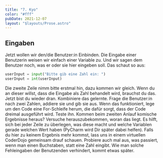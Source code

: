 ```yaml
---
title: "7. Kyo"
color: "#fff"
pubDate: 2021-12-07
layout: "$layouts/Prose.astro"
---
```


## Eingaben

Jetzt wollen wir den/die Benutzer:in Einbinden. Die Eingabe einer Benutzerin weisen wir einfach einer Variable zu. Und
wir sagen dem Benutzer noch, was er oder sie hier eingeben soll. Das schaut so aus:

```python:request-number.py
userInput = input("Bitte gib eine Zahl ein: ")
userInput = int(userInput)
```

Die zweite Zeile nimm bitte erstmal hin, dazu kommen wir gleich. Wenn du an dieser willst, dass die Eingabe als Zahl
behandelt wird, brauchst du das. Jetzt bist du wieder dran. Kombiniere das gelernte. Frage die Benutzer:in nach zwei
Zahlen, addiere sie und gib sie aus. Wenn das funktioniert, lege um den Code eine For-Schleife herum, die dafür sorgt,
dass der Code dreimal ausgeführt wird. Teste ihn. Kommen beim zweiten Anlauf komische Ergebnisse heraus? Versuche
herauszubekommen, woran das liegt. Es hilft, sich bei jeder Zeile zu überlegen, was diese macht und welche Variablen
gerade welchen Wert haben (PyCharm wird Dir später dabei helfen). Falls du hier zu keinem Ergebnis mehr kommst, lass uns
in einem virtuellen CoderDojo gemeinsam drauf schauen. Probiere auch mal aus, was passiert, wenn man einen Buchstaben,
statt eine Zahl eingibt. Wie man solche Fehleingaben der Benutzenden verhindert, kommt etwas später.
